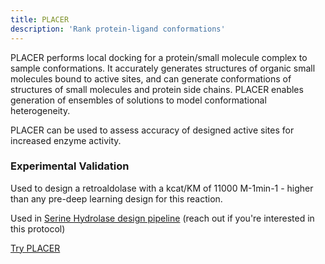 ```yaml
---
title: PLACER
description: 'Rank protein-ligand conformations'
---
```


PLACER performs local docking for a protein/small molecule complex to sample conformations. It accurately generates structures of organic small molecules bound to active sites, and can generate conformations of structures of small molecules and protein side chains. PLACER enables generation of ensembles of solutions to model conformational heterogeneity. 

PLACER can be used to assess accuracy of designed active sites for increased enzyme activity. 

### Experimental Validation

Used to design a retroaldolase with a kcat/KM of 11000 M-1min-1 - higher than any pre-deep learning design for this reaction.

Used in [Serine Hydrolase design pipeline](https://github.com/laukoag/serine-hydrolase-design) (reach out if you're interested in this protocol)

[Try PLACER](https://app.tamarind.bio/tools/placer)